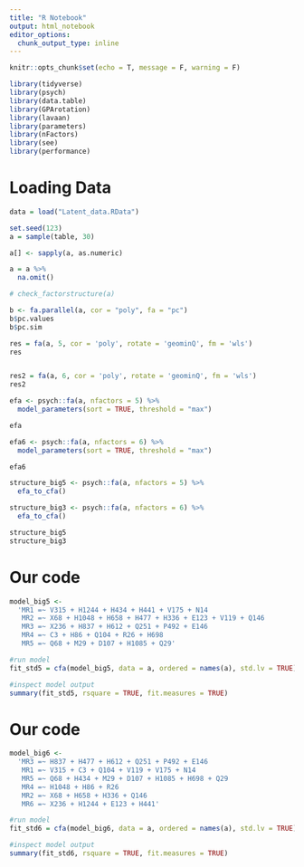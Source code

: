 ```yaml
---
title: "R Notebook"
output: html_notebook
editor_options: 
  chunk_output_type: inline
---
```


```r
knitr::opts_chunk$set(echo = T, message = F, warning = F)
```


```r
library(tidyverse)
library(psych)
library(data.table)
library(GPArotation)
library(lavaan)
library(parameters)
library(nFactors)
library(see)
library(performance)
```


# Loading Data
```r
data = load("Latent_data.RData") 

set.seed(123)
a = sample(table, 30) 

a[] <- sapply(a, as.numeric) 

a = a %>%
  na.omit()

# check_factorstructure(a)
```



```r
b <- fa.parallel(a, cor = "poly", fa = "pc")
b$pc.values
b$pc.sim

res = fa(a, 5, cor = 'poly', rotate = 'geominQ', fm = 'wls')
res


res2 = fa(a, 6, cor = 'poly', rotate = 'geominQ', fm = 'wls')
res2
```



```r
efa <- psych::fa(a, nfactors = 5) %>%
  model_parameters(sort = TRUE, threshold = "max")

efa

efa6 <- psych::fa(a, nfactors = 6) %>%
  model_parameters(sort = TRUE, threshold = "max")

efa6
```


```r
structure_big5 <- psych::fa(a, nfactors = 5) %>%
  efa_to_cfa()

structure_big3 <- psych::fa(a, nfactors = 6) %>%
  efa_to_cfa()

structure_big5
structure_big3
```


# Our code
```r
model_big5 <-
  'MR1 =~ V315 + H1244 + H434 + H441 + V175 + N14
   MR2 =~ X68 + H1048 + H658 + H477 + H336 + E123 + V119 + Q146
   MR3 =~ X236 + H837 + H612 + Q251 + P492 + E146
   MR4 =~ C3 + H86 + Q104 + R26 + H698
   MR5 =~ Q68 + M29 + D107 + H1085 + Q29'

#run model
fit_std5 = cfa(model_big5, data = a, ordered = names(a), std.lv = TRUE)

#inspect model output
summary(fit_std5, rsquare = TRUE, fit.measures = TRUE)
```


# Our code
```r
model_big6 <-
  'MR3 =~ H837 + H477 + H612 + Q251 + P492 + E146
   MR1 =~ V315 + C3 + Q104 + V119 + V175 + N14
   MR5 =~ Q68 + H434 + M29 + D107 + H1085 + H698 + Q29
   MR4 =~ H1048 + H86 + R26
   MR2 =~ X68 + H658 + H336 + Q146
   MR6 =~ X236 + H1244 + E123 + H441'

#run model
fit_std6 = cfa(model_big6, data = a, ordered = names(a), std.lv = TRUE)

#inspect model output
summary(fit_std6, rsquare = TRUE, fit.measures = TRUE)
```



